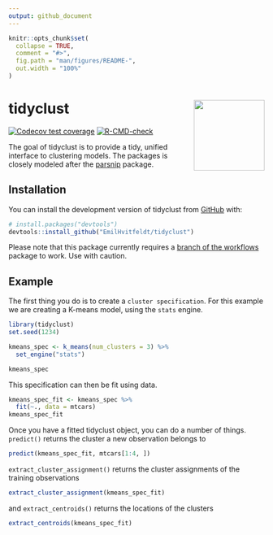 ```yaml
---
output: github_document
---
```


<!-- README.md is generated from README.Rmd. Please edit that file -->

```r
knitr::opts_chunk$set(
  collapse = TRUE,
  comment = "#>",
  fig.path = "man/figures/README-",
  out.width = "100%"
)
```

# tidyclust <img src="man/figures/logo.svg" align="right" height="139" />

<!-- badges: start -->
[![Codecov test coverage](https://codecov.io/gh/EmilHvitfeldt/tidyclust/branch/main/graph/badge.svg)](https://app.codecov.io/gh/EmilHvitfeldt/tidyclust?branch=main)
[![R-CMD-check](https://github.com/EmilHvitfeldt/tidyclust/actions/workflows/R-CMD-check.yaml/badge.svg)](https://github.com/EmilHvitfeldt/tidyclust/actions/workflows/R-CMD-check.yaml)
<!-- badges: end -->

The goal of tidyclust is to provide a tidy, unified interface to clustering models. The packages is closely modeled after the [parsnip](https://parsnip.tidymodels.org/) package.

## Installation

You can install the development version of tidyclust from [GitHub](https://github.com/) with:

``` r
# install.packages("devtools")
devtools::install_github("EmilHvitfeldt/tidyclust")
```

Please note that this package currently requires a [branch of the workflows](https://github.com/tidymodels/workflows/tree/tidyclust) package to work. Use with caution.

## Example

The first thing you do is to create a `cluster specification`. For this example we are creating a K-means model, using the `stats` engine.

```r
library(tidyclust)
set.seed(1234)

kmeans_spec <- k_means(num_clusters = 3) %>%
  set_engine("stats") 

kmeans_spec
```

This specification can then be fit using data.

```r
kmeans_spec_fit <- kmeans_spec %>%
  fit(~., data = mtcars)
kmeans_spec_fit
```

Once you have a fitted tidyclust object, you can do a number of things. `predict()` returns the cluster a new observation belongs to

```r
predict(kmeans_spec_fit, mtcars[1:4, ])
```

`extract_cluster_assignment()` returns the cluster assignments of the training observations

```r
extract_cluster_assignment(kmeans_spec_fit)
```

and `extract_centroids()` returns the locations of the clusters

```r
extract_centroids(kmeans_spec_fit)
```

